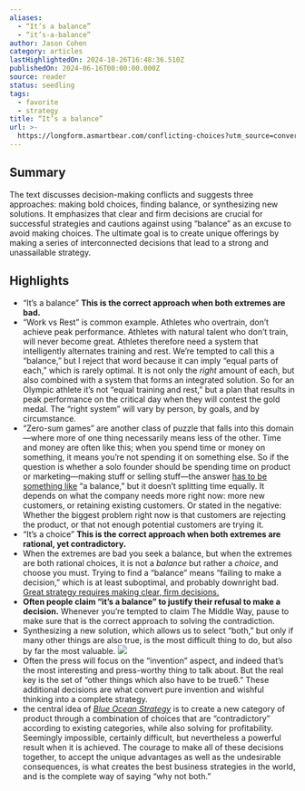 ```yaml
---
aliases:
  - “It’s a balance”
  - “it’s-a-balance”
author: Jason Cohen
category: articles
lastHighlightedOn: 2024-10-26T16:48:36.510Z
publishedOn: 2024-06-16T00:00:00.000Z
source: reader
status: seedling
tags:
  - favorite
  - strategy
title: “It’s a balance”
url: >-
  https://longform.asmartbear.com/conflicting-choices?utm_source=convertkit&utm_medium=email&utm_campaign=asmartbear_newsletter
---
```

## Summary

The text discusses decision-making conflicts and suggests three approaches: making bold choices, finding balance, or synthesizing new solutions. It emphasizes that clear and firm decisions are crucial for successful strategies and cautions against using “balance” as an excuse to avoid making choices. The ultimate goal is to create unique offerings by making a series of interconnected decisions that lead to a strong and unassailable strategy.

## Highlights

- “It’s a balance”
  **This is the correct approach when both extremes are bad.**
- “Work vs Rest” is common example. Athletes who overtrain, don’t achieve peak performance. Athletes with natural talent who don’t train, will never become great. Athletes therefore need a system that intelligently alternates training and rest.
  We’re tempted to call this a “balance,” but I reject that word because it can imply “equal parts of each,” which is rarely optimal. It is not only the _right_ amount of each, but also combined with a system that forms an integrated solution. So for an Olympic athlete it’s not “equal training and rest,” but a plan that results in peak performance on the critical day when they will contest the gold medal. The “right system” will vary by person, by goals, and by circumstance.
- “Zero-sum games” are another class of puzzle that falls into this domain—where more of one thing necessarily means less of the other. Time and money are often like this; when you spend time or money on something, it means you’re not spending it on something else. So if the question is whether a solo founder should be spending time on product or marketing—making stuff or selling stuff—the answer [has to be something like](https://longform.asmartbear.com/product-market-fit-formula/) “a balance,” but it doesn’t splitting time equally. It depends on what the company needs more right now: more new customers, or retaining existing customers. Or stated in the negative: Whether the biggest problem right now is that customers are rejecting the product, or that not enough potential customers are trying it.
- “It’s a choice”
  **This is the correct approach when both extremes are rational, yet contradictory.**
- When the extremes are bad you seek a balance, but when the extremes are both rational choices, it is not a _balance_ but rather a _choice_, and choose you must. Trying to find a “balance” means “failing to make a decision,” which is at least suboptimal, and probably downright bad. [Great strategy requires making clear, firm decisions.](https://longform.asmartbear.com/great-strategy/)
- **Often people claim “it’s a balance” to justify their refusal to make a decision.** Whenever you’re tempted to claim The Middle Way, pause to make sure that is the correct approach to solving the contradiction.
- Synthesizing a new solution, which allows us to select “both,” but only if many other things are also true, is the most difficult thing to do, but also by far the most valuable.
  ![](https://longform.asmartbear.com/conflicting-choices/inventing-both-3685w.png)
- Often the press will focus on the “invention” aspect, and indeed that’s the most interesting and press-worthy thing to talk about. But the real key is the set of “other things which also have to be true6.” These additional decisions are what convert pure invention and wishful thinking into a complete strategy.
- the central idea of [*Blue Ocean Strategy*](https://www.amazon.com/Blue-Ocean-Strategy-Expanded-Uncontested/dp/1625274491/ref=asc_df_1625274491/?tag=hyprod-20&linkCode=df0&hvadid=693465227026&hvpos=&hvnetw=g&hvrand=15655197287935843831&hvpone=&hvptwo=&hvqmt=&hvdev=c&hvdvcmdl=&hvlocint=&hvlocphy=9028297&hvtargid=pla-318700082110&psc=1&mcid=56178674db62348fb13db63425b6f6f4&gad_source=1&gclid=Cj0KCQjwltKxBhDMARIsAG8KnqUlPAscTCb9JhSJSICR6vc-0YuAIfc7NFMetccl9l0lX9XFgrjjx0YaAmNuEALw_wcB&utm_source=longform.asmartbear.com&utm_campaign=longform.asmartbear.com&utm_medium=post) is to create a new category of product through a combination of choices that are “contradictory” according to existing categories, while also solving for profitability. Seemingly impossible, certainly difficult, but nevertheless a powerful result when it is achieved.
  The courage to make all of these decisions together, to accept the unique advantages as well as the undesirable consequences, is what creates the best business strategies in the world, and is the complete way of saying “why not both.”
